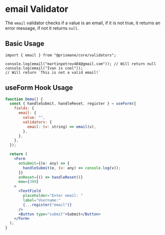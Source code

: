 # email Validator

The `email` validator checks if a value is an email, if it is not true, it returns an error message, if not it returns `null`.

## Basic Usage

```tsx
import { email } from "@prismane/core/validators";

console.log(email("martinpetrov404@gmail.com")); // Will return null
console.log(email("Ivan is cool"));
// Will return `This is not a valid email!`
```

## useForm Hook Usage

```jsx
function Demo() {
  const { handleSubmit, handleReset, register } = useForm({
    fields: {
      email: {
        value: "",
        validators: {
          email: (v: string) => email(v),
        },
      },
    },
  });

  return (
    <Form
      onSubmit={(e: any) => {
        handleSubmit(e, (v: any) => console.log(v));
      }}
      onReset={() => handleReset()}
      maw={300}
    >
      <TextField
        placeholder="Enter email: "
        label="Username:"
        {...register("email")}
      />
      <Button type="submit">Submit</Button>
    </Form>
  );
}
```
